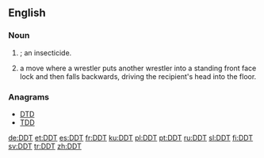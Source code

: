 ==English==

===Noun===
{{en-noun|-|s}}

# {{uncountable}} {{abbreviation of|dichlorodiphenyltrichloroethane|nodot=1]}}; an insecticide.
# {{countable|professional wrestling}} a move where a wrestler puts another wrestler into a standing front face lock and then falls backwards, driving the recipient's head into the floor.

===Anagrams===
* [[DTD]]
* [[TDD#English|TDD]]

<!--Interwikies-->

[[de:DDT]]
[[et:DDT]]
[[es:DDT]]
[[fr:DDT]]
[[ku:DDT]]
[[pl:DDT]]
[[pt:DDT]]
[[ru:DDT]]
[[sl:DDT]]
[[fi:DDT]]
[[sv:DDT]]
[[tr:DDT]]
[[zh:DDT]]